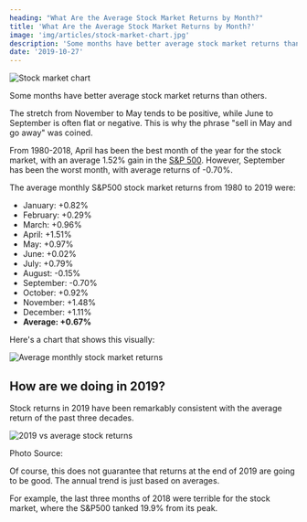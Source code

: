 ```yaml
---
heading: "What Are the Average Stock Market Returns by Month?"
title: 'What Are the Average Stock Market Returns by Month?'
image: 'img/articles/stock-market-chart.jpg'
description: 'Some months have better average stock market returns than others. The stretch from November to May tends to be positive, while June to September is often flat…'
date: '2019-10-27'
---
```


<Image
	src="/img/articles/stock-market-chart.jpg"
	alt="Stock market chart"
	width={1200}
	height={630}
/>

Some months have better average stock market returns than others.

The stretch from November to May tends to be positive, while June to September is often flat or negative. This is why the phrase "sell in May and go away" was coined.

From 1980-2018, April has been the best month of the year for the stock market, with an average 1.52% gain in the [S&P 500](/what-is-the-best-sp500-etf/). However, September has been the worst month, with average returns of -0.70%.

The average monthly S&P500 stock market returns from 1980 to 2019 were:

-  January: +0.82%
-  February: +0.29%
-  March: +0.96%
-  April: +1.51%
-  May: +0.97%
-  June: +0.02%
-  July: +0.79%
-  August: -0.15%
-  September: -0.70%
-  October: +0.92%
-  November: +1.48%
-  December: +1.11%
-  **Average: +0.67%**

Here's a chart that shows this visually:

<Image
	src="/img/articles/average-monthly-stock-market-returns.png"
	alt="Average monthly stock market returns"
	width={600}
	height={374}
/>

## How are we doing in 2019?

Stock returns in 2019 have been remarkably consistent with the average return of the past three decades.

<Image
	src="/img/articles/2019-vs-average-stock-returns.png"
	alt="2019 vs average stock returns"
	width={1000}
	height={669}
/>

Photo Source: <External url="https://www.topdowncharts.com/" text="Topdown Charts" />

Of course, this does not guarantee that returns at the end of 2019 are going to be good. The annual trend is just based on averages.

For example, the last three months of 2018 were terrible for the stock market, where the S&P500 tanked 19.9% from its peak.
